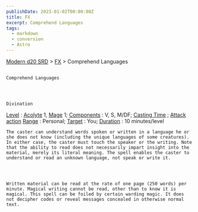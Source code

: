 ```yaml
---
publishDate: 2023-01-02T00:00:00Z
title: FX
excerpt: Comprehend Languages
tags:
  - markdown
  - conversion
  - Astro
---
```


[Modern d20 SRD](/#modernD20) > [FX](modern-d20-srd-fx-index) > Comprehend Languages

##

    Comprehend Languages




    Divination

[Level](modern-d20-srd-fx-level)
:
[Acolyte](modern-d20-srd-classes-advanced-acolyte)
1,
[Mage](modern-d20-srd-classes-advanced-mage)
1;
[Components](modern-d20-srd-fx-components)
: V, S, M/DF;
[Casting Time](modern-d20-srd-fx-casting-time)
;
[Attack action](modern-d20-srd-combat-attack-actions)
[Range](modern-d20-srd-fx-range)
: Personal;
[Target](modern-d20-srd-fx-target)
: You;
[Duration](modern-d20-srd-fx-duration)
: 10 minutes/level

    The caster can understand words spoken or written in a language he or she does not know (including the unique languages of some creatures). In either case, the caster must touch the speaker or the writing. Note that the ability to read does not necessarily impart insight into the material, merely its literal meaning. The spell enables the caster to understand or read an unknown language, not speak or write it.




    Written material can be read at the rate of one page (250 words) per minute. Magical writing cannot be read, other than to know it is magical. This spell can be foiled by certain warding magic. It does not decipher codes or reveal messages concealed in otherwise normal text.
